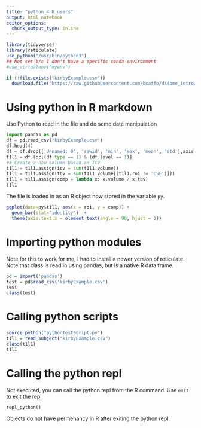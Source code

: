 ```yaml
---
title: "python 4 R users"
output: html_notebook
editor_options: 
  chunk_output_type: inline
---
```


```r
library(tidyverse)
library(reticulate)
use_python("/usr/bin/python3")
## Not set b/c I don't have a specific conda environment
#use_virtualenv("myenv")
```

```r
if (!file.exists("kirbyExample.csv"))
  download.file("https://raw.githubusercontent.com/bcaffo/ds4bme_intro/master/data/kirby127a_3_1_ax_283Labels_M2_corrected_stats.csv", destfile = "kirbyExample.csv")
```

# Using python in R markdown

Use Python to read in the file and do some data manipulation

```python
import pandas as pd
df = pd.read_csv("kirbyExample.csv")
df.head(4)
df = df.drop(['Unnamed: 0', 'rawid', 'min', 'max', 'mean', 'std'],axis = 1)
t1l1 = df.loc[(df.type == 1) & (df.level == 1)]
## Create a new column based on ICV
t1l1 = t1l1.assign(icv = sum(t1l1.volume))
t1l1 = t1l1.assign(tbv = sum(t1l1.volume[(t1l1.roi != 'CSF')]))
t1l1 = t1l1.assign(comp = lambda x: x.volume / x.tbv)
t1l1
```

The file is loaded in as an R object now stored in the variable `py`.
```r
ggplot(data=py$t1l1, aes(x = roi, y = comp)) + 
  geom_bar(stat="identity")  + 
  theme(axis.text.x = element_text(angle = 90, hjust = 1))
```


# Importing python modules


Note for this to work for me, I had to install a newer version of reticulate.
Note that class is read in using pandas, but is a native R data frame.

```r
pd = import('pandas')
test = pd$read_csv('kirbyExample.csv')
test
class(test)
```


# Calling python scripts

```r
source_python("pythonTestScript.py")
t1l1 = read_subject("kirbyExample.csv")
class(t1l1)
t1l1
```

# Calling the python repl

Not executed, you can call the python repl from the R command. Use `exit` to exit the repl.

```
repl_python()
```

Objects do not have permenancy in R after exiting the python repl.




